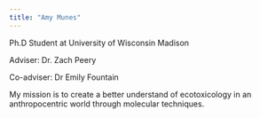 ```yaml
---
title: "Amy Munes"
---
```


Ph.D Student at University of Wisconsin Madison

Adviser: Dr. Zach Peery

Co-adviser: Dr Emily Fountain

My mission is to create a better understand of ecotoxicology in an anthropocentric world through molecular techniques.
